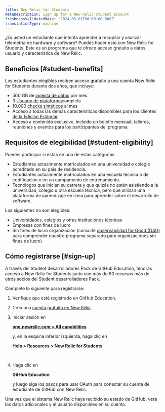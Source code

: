 ```yaml
---
title: New Relic for Students
metaDescription: Sign up for a New Relic student account
freshnessValidatedDate: '2024-03-01T00:00:00.000Z'
translationType: machine
---
```


¿Es usted un estudiante que intenta aprender a recopilar y analizar telemetría de hardware y software? Puedes hacer esto con New Relic for Students. Este es un programa que te ofrece acceso gratuito a datos, usuario y característica de New Relic.

## Beneficios [#student-benefits]

Los estudiantes elegibles reciben acceso gratuito a una cuenta New Relic for Students durante dos años, que incluye:

* 500 GB de [ingesta de datos](/docs/accounts/accounts-billing/new-relic-one-pricing-billing/new-relic-one-pricing-billing/) por mes
* 3 [Usuario de plataforma](/docs/accounts/accounts-billing/new-relic-one-user-management/user-type/)completa
* 10.000 [checks sintéticos](/docs/synthetics/synthetic-monitoring/getting-started/monitor-limits/) al mes
* Acceso a todas las demás características disponibles para los clientes [de la Edición Estándar](/docs/accounts/accounts-billing/new-relic-one-pricing-billing/new-relic-one-pricing-billing/)
* Acceso a contenido exclusivo, incluido un boletín mensual, talleres, reuniones y eventos para los participantes del programa.

## Requisitos de elegibilidad [#student-eligibility]

Puedes participar si estás en una de estas categorías:

* Estudiantes actualmente matriculados en una universidad o colegio acreditado en su país de residencia.
* Estudiantes actualmente matriculados en una escuela técnica o de codificación o en un campamento de entrenamiento.
* Tecnólogos que inician su carrera y que quizás no estén asistiendo a la universidad, colegio u otra escuela técnica, pero que utilizan una plataforma de aprendizaje en línea para aprender sobre el desarrollo de software.

Los siguientes no son elegibles:

* Universidades, colegios y otras instituciones técnicas
* Empresas con fines de lucro
* Sin fines de lucro organización (consulte [observabilidad for Good (O4G)](/docs/accounts/accounts-billing/new-relic-one-pricing-billing/eligibility-guidelines-new-relic-nonprofit-program/) para comprender nuestro programa separado para organizaciones sin fines de lucro)

## Cómo registrarse [#sign-up]

A través del Student desarrolladores Pack de GitHub Education, tendrás acceso a New Relic for Students junto con más de 80 recursos más de otros socios del Student desarrolladores Pack.

Complete lo siguiente para registrarse:

1. Verifique que esté registrado en GitHub Education.

2. Crea una [cuenta gratuita en New Relic](https://newrelic.com/signup).

3. Iniciar sesión en

   <DoNotTranslate>**[one.newrelic.com > All capabilities](https://one.newrelic.com/all-capabilities)**</DoNotTranslate>

   y, en la esquina inferior izquierda, haga clic en

   <DoNotTranslate>**Help > Resources > New Relic for Students**</DoNotTranslate>

   .

4. Haga clic en

   <DoNotTranslate>**GitHub Education**</DoNotTranslate>

   y luego siga los pasos para usar OAuth para conectar su cuenta de estudiante de GitHub con New Relic.

Una vez que el sistema New Relic haya recibido su estado de GitHub, verá los datos adicionales y el usuario disponibles en su cuenta.